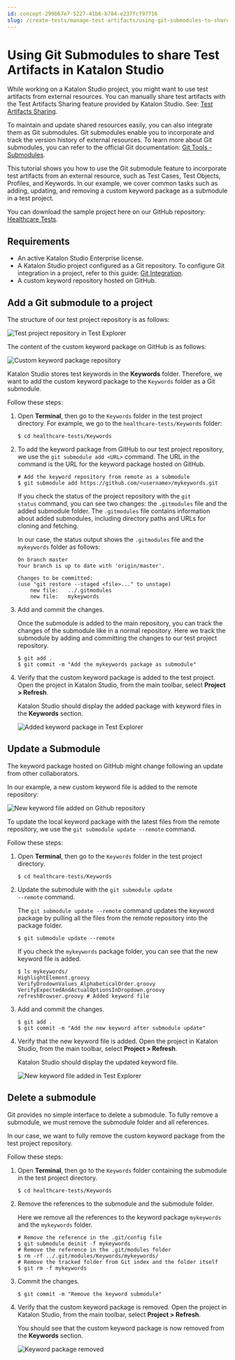 ```yaml
---
id: concept-299b67e7-5227-41b6-b784-e237fcf97716
slug: /create-tests/manage-test-artifacts/using-git-submodules-to-share-test-artifacts-in-katalon-studio
---
```


# Using Git Submodules to share Test Artifacts in Katalon Studio

While working on a Katalon Studio project, you might want to use test artifacts from external resources. You can manually share test artifacts with the Test Artifacts Sharing feature provided by Katalon Studio. See: [Test Artifacts Sharing](/create-tests/manage-test-artifacts/test-artifacts-sharing-in-katalon-studio).

To maintain and update shared resources easily, you can also integrate them as Git submodules. Git submodules enable you to incorporate and track the version history of external resources. To learn more about Git submodules, you can refer to the official Git documentation: [Git Tools - Submodules](https://git-scm.com/book/en/v2/Git-Tools-Submodules).

This tutorial shows you how to use the Git submodule feature to incorporate test artifacts from an external resource, such as Test Cases, Test Objects, Profiles, and Keywords. In our example, we cover common tasks such as adding, updating, and removing a custom keyword package as a submodule in a test project.

You can download the sample project here on our GitHub repository: [Healthcare Tests](https://github.com/katalon-studio-samples/healthcare-tests).

## Requirements

-   An active Katalon Studio Enterprise license.
-   A Katalon Studio project configured as a Git repository. To configure Git integration in a project, refer to this guide: [Git Integration](/create-tests/manage-projects/project-settings/git-integration/git-integration-in-katalon-studio#).
-   A custom keyword repository hosted on GitHub.

## Add a Git submodule to a project

The structure of our test project repository is as follows:

<img src="https://github.com/katalon-studio/docs-images/raw/master/katalon-studio/docs/git-integration-submodules/KS-Test-Explorer.png" width={400} alt="Test project repository in Test Explorer" />

The content of the custom keyword package on GitHub is as follows:

<img src="https://github.com/katalon-studio/docs-images/raw/master/katalon-studio/docs/git-integration-submodules/KS-remote-repo-overview.png" width={700} alt="Custom keyword package repository" />

Katalon Studio stores test keywords in the **Keywords** folder. Therefore, we want to add the custom keyword package to the <code>Keywords</code> folder as a Git submodule.

Follow these steps:

1.  Open **Terminal**, then go to the <code>Keywords</code> folder in the test project directory. For example, we go to the <code>healthcare-tests/Keywords</code> folder:

    ```
    $ cd healthcare-tests/Keywords
    
    ```

2.  To add the keyword package from GitHub to our test project repository, we use the <code>git submodule add &lt;URL&gt;</code> command. The URL in the command is the URL for the keyword package hosted on GitHub.

    ```
    # Add the keyword repository from remote as a submodule
    $ git submodule add https://github.com/<username>/mykeywords.git
    
    ```

    If you check the status of the project repository with the <code>git status</code> command, you can see two changes: the <code>.gitmodules</code> file and the added submodule folder. The <code>.gitmodules</code> file contains information about added submodules, including directory paths and URLs for cloning and fetching.

    In our case, the status output shows the <code>.gitmodules</code> file and the <code>mykeywords</code> folder as follows:

    ```
    On branch master
    Your branch is up to date with 'origin/master'.
    
    Changes to be committed:
    (use "git restore --staged <file>..." to unstage)
        new file:   ../.gitmodules
        new file:   mykeywords
    
    ```

3.  Add and commit the changes.

    Once the submodule is added to the main repository, you can track the changes of the submodule like in a normal repository. Here we track the submodule by adding and committing the changes to our test project repository.

    ```
    $ git add .
    $ git commit -m "Add the mykeywords package as submodule"
    
    ```

4.  Verify that the custom keyword package is added to the test project. Open the project in Katalon Studio, from the main toolbar, select **Project &gt; Refresh**.

    Katalon Studio should display the added package with keyword files in the **Keywords** section.

    <img src="https://github.com/katalon-studio/docs-images/raw/master/katalon-studio/docs/git-integration-submodules/KS-Keywords-added-package.png" width={500} alt="Added keyword package in Test Explorer" />


## Update a Submodule

The keyword package hosted on GitHub might change following an update from other collaborators.

In our example, a new custom keyword file is added to the remote repository:

<img src="https://github.com/katalon-studio/docs-images/raw/master/katalon-studio/docs/git-integration-submodules/KS-remote-repo-newly-added-file.png" width={700} alt="New keyword file added on Github repository" />

To update the local keyword package with the latest files from the remote repository, we use the <code>git submodule update --remote</code> command.

Follow these steps:

1.  Open **Terminal**, then go to the <code>Keywords</code> folder in the test project directory.

    ```
    $ cd healthcare-tests/Keywords
    
    ```

2.  Update the submodule with the <code>git submodule update --remote</code> command.

    The <code>git submodule update --remote</code> command updates the keyword package by pulling all the files from the remote repository into the package folder.

    ```
    $ git submodule update --remote
    
    ```

    If you check the <code>mykeywords</code> package folder, you can see that the new keyword file is added.

    ```
    $ ls mykeywords/
    HighlightElement.groovy
    VerifyDrodownValues_AlphabeticalOrder.groovy
    VerifyExpectedAndActualOptionsInDropdown.groovy
    refreshBrowser.groovy # Added keyword file
    
    ```

3.  Add and commit the changes.

    ```
    $ git add .
    $ git commit -m "Add the new keyword after submodule update"
    
    ```

4.  Verify that the new keyword file is added. Open the project in Katalon Studio, from the main toolbar, select **Project &gt; Refresh**.

    Katalon Studio should display the updated keyword file.

    <img src="https://github.com/katalon-studio/docs-images/raw/master/katalon-studio/docs/git-integration-submodules/KS-Keywords-updated-keyword.png" width={500} alt="New keyword file added in Test Explorer" />


## Delete a submodule

Git provides no simple interface to delete a submodule. To fully remove a submodule, we must remove the submodule folder and all references.

In our case, we want to fully remove the custom keyword package from the test project repository.

Follow these steps:

1.  Open **Terminal**, then go to the <code>Keywords</code> folder containing the submodule in the test project directory.

    ```
    $ cd healthcare-tests/Keywords
    
    ```

2.  Remove the references to the submodule and the submodule folder.

    Here we remove all the references to the keyword package <code>mykeywords</code> and the <code>mykeywords</code> folder.

    ```
    # Remove the reference in the .git/config file
    $ git submodule deinit -f mykeywords 
    # Remove the reference in the .git/modules folder
    $ rm -rf ../.git/modules/Keywords/mykeywords/
    # Remove the tracked folder from Git index and the folder itself
    $ git rm -f mykeywords
    
    ```

3.  Commit the changes.

    ```
    $ git commit -m "Remove the keyword submodule"
    
    ```

4.  Verify that the custom keyword package is removed. Open the project in Katalon Studio, from the main toolbar, select **Project &gt; Refresh**.

    You should see that the custom keyword package is now removed from the **Keywords** section.

    <img src="https://github.com/katalon-studio/docs-images/raw/master/katalon-studio/docs/git-integration-submodules/KS-Keywords-removed-package.png" width={500} alt="Keyword package removed" />